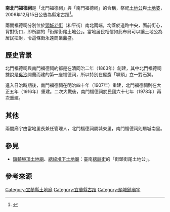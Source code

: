 {{tw monument
|name=頭城鎮南北門福德祠
|formername=
|image=頭城鎮北門福德祠正面.jpg
|imagename=北門福德祠
|othername=
|formalname=
|level= 縣定古蹟
|class= 寺廟
|time= {{QIN}}同治二年（1863年）
|material= 磚、木材
|location= {{TWN}}[[宜蘭縣|宜蘭縣]][[頭城鎮|頭城鎮]]<br>和平街44號（南門福德祠）<br>和平街154號（北門福德祠）
|open= 
|cost= 
|website=
|reg_url    = https://nchdb.boch.gov.tw/assets/overview/monument/20061215000002
}}
'''南北門福德祠'''是「北門福德祠」與「南門福德祠」的合稱，祭祀[[土地公|土地公]]與[[土地婆|土地婆]]，2006年12月15日公告為縣定古蹟<ref>{{Cite web|url=https://nchdb.boch.gov.tw/assets/advanceSearch/monument/20061215000002|title=頭城鎮南北門福德祠|accessdate=|work=文化部文化資產局|publisher=|date=|archive-date=2019-01-22|archive-url=https://web.archive.org/web/20190122044419/https://nchdb.boch.gov.tw/assets/advanceSearch/monument/20061215000002|dead-url=no}}</ref>。

兩間福德祠分別位於[[頭城老街|頭城老街]]（和平街）南北兩端，均蓋於道路中央，面前街心，背對街口，即所謂的「街頭街尾土地公」{{r|宜信}}。當地居民相信如此布局可以讓土地公為居民把財，令這條街永遠商業鼎盛{{r|宜信}}。

==歷史背景==
北門福德祠與南門福德祠約都是在清同治二年（1863年）創建，其中北門福德祠據說是[[吳沙|吳沙]]開蘭而建的第一座福德祠，所以特別在屋簷「墀頭」立一對石獅{{r|宜信}}。

進入日治時期後，南門福德祠在明治四十年（1907年）重建，北門福德祠則在大正五年（1916年）重建{{r|宜信}}。二次大戰後，南門福德祠於民國六十七年（1978年）再次重建{{r|宜信}}。
{{Multiple image
|align=right
|direction = horizontal
|width = 200
|image1 =頭城鎮南門福德祠側景.jpg
|caption1 =南門福德祠側景
|image2 =頭城鎮南門福德祠石龜.jpg
|caption2 =南門福德祠石龜
}}
==其他==
兩間廟宇由當地里長兼任管理人，北門福德祠屬城東里，南門福德祠則屬城南里{{r|宜信}}。

== 參見 ==
*[[鎮轅境頂土地廟|鎮轅境頂土地廟]]、[[總祿境下土地廟|總祿境下土地廟]]：臺南[[總爺街|總爺街]]的「街頭街尾土地公」。

==參考來源==
{{reflist|refs=
<ref name="宜信">{{cite book|author=游謙、施芳瓏 |title=《宜蘭縣民間信仰》|publisher=宜蘭縣政府 |isbn=957-01-4427-0 |date=2003-07 |pages=頁206、207 }}</ref>
}}
{{Taiwanese building-stub}}
{{commonscat|Toucheng Old Street North and South Fude Temple}}
{{宜蘭縣文化資產}}
{{宜蘭縣古蹟}}
[[Category:宜蘭縣土地廟|Category:宜蘭縣土地廟]]
[[Category:宜蘭縣古蹟|Category:宜蘭縣古蹟]]
[[Category:頭城鎮廟宇|Category:頭城鎮廟宇]]